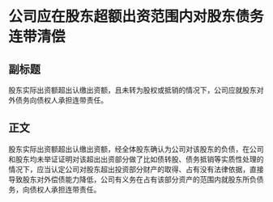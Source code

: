 # 公司应在股东超额出资范围内对股东债务连带清偿
## 副标题
股东实际出资额超出认缴出资额，且未转为股权或抵销的情况下，公司应就股东对外债务向债权人承担连带责任。
## 正文
股东实际出资额超出认缴出资额，经全体股东确认为公司对该股东的负债，在公司和股东均未举证证明对该超出出资部分做了比如债转股、债务抵销等实质性处理的情况下，应当认定公司对股东超出投资部分财产的取得、占有没有法律依据，直接导致股东对外偿债能力降低，公司有义务在占有该部分资产的范围内就股东所负债务，向债权人承担连带责任。